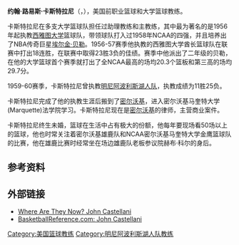 '''约翰·路易斯·卡斯特拉尼'''（{{lang-en|'''John Louis Castellani'''}}，{{bd|1926年|8月23日|}}），美国前职业篮球和大学篮球教练。

卡斯特拉尼在多支大学篮球队担任过助理教练和主教练，其中最为著名的是1956年起执教[[西雅图大学|西雅图大学]]篮球队，带领球队打入过1958年NCAA的四强，并且培养出了NBA传奇巨星[[埃尔金·贝勒|埃尔金·贝勒]]。1956-57赛季他执教的西雅图大学酋长篮球队在联赛中打出18连胜，在联赛中取得23胜3负的佳绩。赛季中他派出了二年级的贝勒，在他的大学篮球首个赛季就打出了全NCAA最高的场均20.3个篮板和第三高的场均29.7分。

1959-60赛季，卡斯特拉尼曾执教[[洛杉矶湖人队|明尼阿波利斯湖人队]]，执教成绩为11胜25负。

卡斯特拉尼完成了他的执教生涯后搬到了[[密尔沃基|密尔沃基]]，进入密尔沃基马奎特大学 (Marquette)法学院学习。卡斯特拉尼现在是[[密尔沃基|密尔沃基]]的律师，主营商业案件。

卡斯特拉尼终生未婚，篮球在生活中占有极大的份额，他每年要现场看50场以上的篮球，他也时常关注着密尔沃基雄鹿队和NCAA密尔沃基马奎特大学金鹰篮球队的比赛，他在雄鹿比赛时经常坐在场边雄鹿队老板参议院赫布·科尔的身后。 

==参考资料==
{{reflist}}

== 外部链接 ==
*[http://www.seattlepi.com/cbasketball/309276_where28.html Where Are They Now? John Castellani]{{en}}
*[http://www.basketball-reference.com/teams/MNL/1960.html BasketballReference.com: John Castellani]{{en}}

{{start box}} 
{{succession box|3=[[洛杉矶湖人|明尼阿波利斯湖人队]]主教练|1=[[约翰·库达尔|约翰·库达尔]] |2=[[吉姆·伯拉德|吉姆·伯拉德]]|4=1959-60}}
{{end box}}

{{洛杉矶湖人历任主教练}}

{{Authority control}}
{{DEFAULTSORT:Castellani, John}}
[[Category:美国篮球教练|Category:美国篮球教练]]
[[Category:明尼阿波利斯湖人队教练|Category:明尼阿波利斯湖人队教练]]